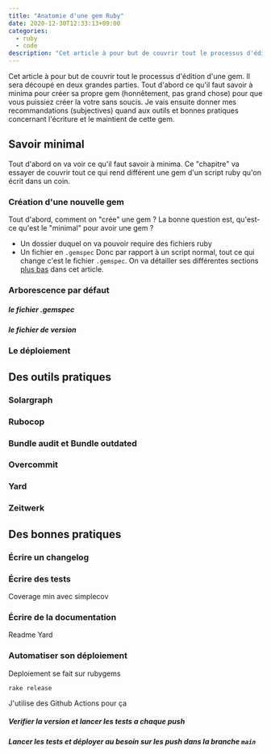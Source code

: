 ```yaml
---
title: "Anatomie d'une gem Ruby"
date: 2020-12-30T12:33:13+09:00
categories:
  - ruby
  - code
description: "Cet article à pour but de couvrir tout le processus d'édition d'une gem. Il sera découpé en deux grandes parties."
---
```


Cet article à pour but de couvrir tout le processus d'édition d'une gem. Il sera découpé en deux grandes parties. Tout d'abord ce qu'il faut savoir à minima pour créer sa propre gem (honnêtement, pas grand chose) pour que vous puissiez créer la votre sans soucis. Je vais ensuite donner mes recommandations (subjectives) quand aux outils et bonnes pratiques concernant l'écriture et le maintient de cette gem.

## Savoir minimal

Tout d'abord on va voir ce qu'il faut savoir à minima. Ce "chapitre" va essayer de couvrir tout ce qui rend différent une gem d'un script ruby qu'on écrit dans un coin.

### Création d'une nouvelle gem

Tout d'abord, comment on "crée" une gem ? La bonne question est, qu'est-ce qu'est le "minimal" pour avoir une gem ?

- Un dossier duquel on va pouvoir require des fichiers ruby
- Un fichier en `.gemspec`
  Donc par rapport à un script normal, tout ce qui change c'est le fichier `.gemspec`. On va détailler ses différentes sections [plus bas](#le-fichier-.gemspec) dans cet article.

### Arborescence par défaut

##### le fichier .gemspec

##### le fichier de version

### Le déploiement

## Des outils pratiques

### Solargraph

### Rubocop

### Bundle audit et Bundle outdated

### Overcommit

### Yard

### Zeitwerk

## Des bonnes pratiques

### Écrire un changelog

### Écrire des tests

Coverage min avec simplecov

### Écrire de la documentation

Readme
Yard

### Automatiser son déploiement

Deploiement se fait sur rubygems

`rake release`

J'utilise des Github Actions pour ça

##### Verifier la version et lancer les tests a chaque push

##### Lancer les tests et déployer au besoin sur les push dans la branche `main`
